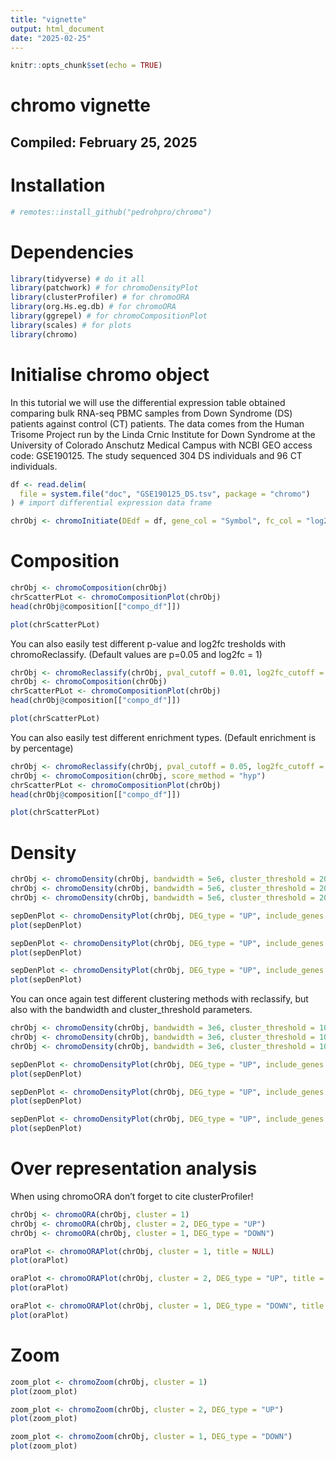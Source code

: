 ```yaml
---
title: "vignette"
output: html_document
date: "2025-02-25"
---
```


```r
knitr::opts_chunk$set(echo = TRUE)
```

# chromo vignette

## Compiled: February 25, 2025

# Installation

```r
# remotes::install_github("pedrohpro/chromo")
```

# Dependencies

```r
library(tidyverse) # do it all
library(patchwork) # for chromoDensityPlot
library(clusterProfiler) # for chromoORA
library(org.Hs.eg.db) # for chromoORA
library(ggrepel) # for chromoCompositionPlot
library(scales) # for plots
library(chromo)
```

# Initialise chromo object

In this tutorial we will use the differential expression table obtained comparing bulk RNA-seq PBMC samples from Down Syndrome (DS) patients against control (CT) patients. The data comes from the Human Trisome Project run by the Linda Crnic Institute for Down Syndrome at the University of Colorado Anschutz Medical Campus with NCBI GEO access code: GSE190125. The study sequenced 304 DS individuals and 96 CT individuals.

```r
df <- read.delim(
  file = system.file("doc", "GSE190125_DS.tsv", package = "chromo")
) # import differential expression data frame

chrObj <- chromoInitiate(DEdf = df, gene_col = "Symbol", fc_col = "log2FoldChange", p_col = "padj")
```

# Composition

```r
chrObj <- chromoComposition(chrObj)
chrScatterPLot <- chromoCompositionPlot(chrObj)
head(chrObj@composition[["compo_df"]])
```

```r
plot(chrScatterPLot)
```

You can also easily test different p-value and log2fc tresholds with chromoReclassify. 
(Default values are p=0.05 and log2fc = 1)
```r
chrObj <- chromoReclassify(chrObj, pval_cutoff = 0.01, log2fc_cutoff = 0.5)
chrObj <- chromoComposition(chrObj)
chrScatterPLot <- chromoCompositionPlot(chrObj)
head(chrObj@composition[["compo_df"]])
```

```r
plot(chrScatterPLot)
```

You can also easily test different enrichment types. 
(Default enrichment is by percentage)
```r
chrObj <- chromoReclassify(chrObj, pval_cutoff = 0.05, log2fc_cutoff = 1)
chrObj <- chromoComposition(chrObj, score_method = "hyp")
chrScatterPLot <- chromoCompositionPlot(chrObj)
head(chrObj@composition[["compo_df"]])
```

```r
plot(chrScatterPLot)
```

# Density

```r
chrObj <- chromoDensity(chrObj, bandwidth = 5e6, cluster_threshold = 20, DEG_type = "UP")
chrObj <- chromoDensity(chrObj, bandwidth = 5e6, cluster_threshold = 20, DEG_type = "DOWN")
chrObj <- chromoDensity(chrObj, bandwidth = 5e6, cluster_threshold = 20) # UP and DOWN combined
```

```r
sepDenPlot <- chromoDensityPlot(chrObj, DEG_type = "UP", include_genes = F, include_density = T)
plot(sepDenPlot)
```

```r
sepDenPlot <- chromoDensityPlot(chrObj, DEG_type = "UP", include_genes = F, include_density = T)
plot(sepDenPlot)
```

```r
sepDenPlot <- chromoDensityPlot(chrObj, DEG_type = "UP", include_genes = T, include_density = T)
plot(sepDenPlot)
```

You can once again test different clustering methods with reclassify, but also with the bandwidth and cluster_threshold parameters.

```r
chrObj <- chromoDensity(chrObj, bandwidth = 3e6, cluster_threshold = 10, DEG_type = "UP")
chrObj <- chromoDensity(chrObj, bandwidth = 3e6, cluster_threshold = 10, DEG_type = "DOWN")
chrObj <- chromoDensity(chrObj, bandwidth = 3e6, cluster_threshold = 10) # UP and DOWN combined
```

```r
sepDenPlot <- chromoDensityPlot(chrObj, DEG_type = "UP", include_genes = F, include_density = T)
plot(sepDenPlot)
```

```r
sepDenPlot <- chromoDensityPlot(chrObj, DEG_type = "UP", include_genes = F, include_density = T)
plot(sepDenPlot)
```

```r
sepDenPlot <- chromoDensityPlot(chrObj, DEG_type = "UP", include_genes = F, include_density = T)
plot(sepDenPlot)
```

# Over representation analysis

When using chromoORA don't forget to cite clusterProfiler!

```r
chrObj <- chromoORA(chrObj, cluster = 1)
chrObj <- chromoORA(chrObj, cluster = 2, DEG_type = "UP")
chrObj <- chromoORA(chrObj, cluster = 1, DEG_type = "DOWN")
```

```r
oraPlot <- chromoORAPlot(chrObj, cluster = 1, title = NULL)
plot(oraPlot)
```

```r
oraPlot <- chromoORAPlot(chrObj, cluster = 2, DEG_type = "UP", title = NULL)
plot(oraPlot)
```

```r
oraPlot <- chromoORAPlot(chrObj, cluster = 1, DEG_type = "DOWN", title = NULL)
plot(oraPlot)
```

# Zoom

```r
zoom_plot <- chromoZoom(chrObj, cluster = 1)
plot(zoom_plot)
```

```r
zoom_plot <- chromoZoom(chrObj, cluster = 2, DEG_type = "UP")
plot(zoom_plot)
```

```r
zoom_plot <- chromoZoom(chrObj, cluster = 1, DEG_type = "DOWN")
plot(zoom_plot)
```
